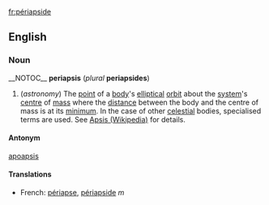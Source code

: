 [[fr:périapside]]
==English==
===Noun===
__NOTOC__
'''periapsis''' (''plural'' '''periapsides''')

#(''astronomy'') The [[point]] of a [[body]]'s [[elliptical]] [[orbit]] about the [[system]]'s [[centre]] of [[mass]] where the [[distance]] between the body and the centre of mass is at its [[minimum]]. In the case of other [[celestial]] bodies, specialised terms are used. See [[w:en:Apsis|Apsis (Wikipedia)]] for details.

====Antonym====
[[apoapsis]]

====Translations====
*French: [[périapse]], [[périapside]] ''m''